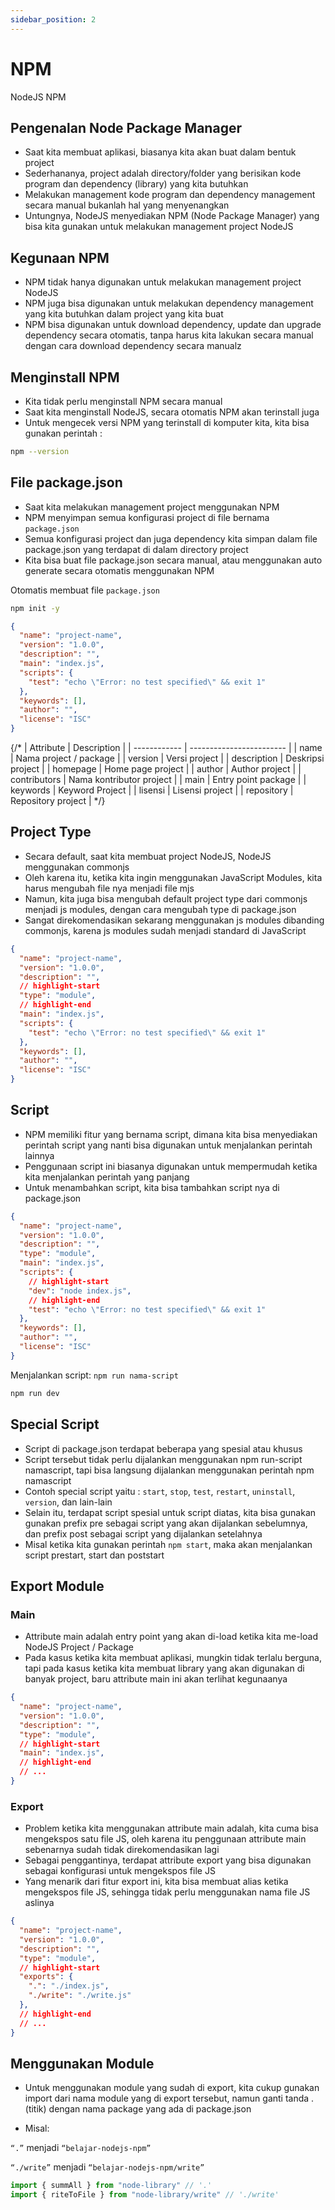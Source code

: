 ```yaml
---
sidebar_position: 2
---
```


# NPM

NodeJS NPM

## Pengenalan Node Package Manager

- Saat kita membuat aplikasi, biasanya kita akan buat dalam bentuk project
- Sederhananya, project adalah directory/folder yang berisikan kode program dan dependency (library) yang kita butuhkan
- Melakukan management kode program dan dependency management secara manual bukanlah hal yang menyenangkan
- Untungnya, NodeJS menyediakan NPM (Node Package Manager) yang bisa kita gunakan untuk melakukan management project NodeJS

## Kegunaan NPM

- NPM tidak hanya digunakan untuk melakukan management project NodeJS
- NPM juga bisa digunakan untuk melakukan dependency management yang kita butuhkan dalam project yang kita buat
- NPM bisa digunakan untuk download dependency, update dan upgrade dependency secara otomatis, tanpa harus kita lakukan secara manual dengan cara download dependency secara manualz

## Menginstall NPM

- Kita tidak perlu menginstall NPM secara manual
- Saat kita menginstall NodeJS, secara otomatis NPM akan terinstall juga
- Untuk mengecek versi NPM yang terinstall di komputer kita, kita bisa gunakan perintah :

```bash
npm --version
```


## File package.json

- Saat kita melakukan management project menggunakan NPM
- NPM menyimpan semua konfigurasi project di file bernama `package.json`
- Semua konfigurasi project dan juga dependency kita simpan dalam file package.json yang terdapat di dalam directory project
- Kita bisa buat file package.json secara manual, atau menggunakan auto generate secara otomatis menggunakan NPM

Otomatis membuat file `package.json`
```bash
npm init -y
```

```json title="package.json"
{
  "name": "project-name",
  "version": "1.0.0",
  "description": "",
  "main": "index.js",
  "scripts": {
    "test": "echo \"Error: no test specified\" && exit 1"
  },
  "keywords": [],
  "author": "",
  "license": "ISC"
}
```
{/* 
| Attribute    | Description              |
| ------------ | ------------------------ |
| name         | Nama project / package   |
| version      | Versi project            |
| description  | Deskripsi project        |
| homepage     | Home page project        |
| author       | Author project           |
| contributors | Nama kontributor project |
| main         | Entry point package      |
| keywords     | Keyword Project          |
| lisensi      | Lisensi project          |
| repository   | Repository project       | */}

## Project Type

- Secara default, saat kita membuat project NodeJS, NodeJS menggunakan commonjs
- Oleh karena itu, ketika kita ingin menggunakan JavaScript Modules, kita harus mengubah file nya menjadi file mjs
- Namun, kita juga bisa mengubah default project type dari commonjs menjadi js modules, dengan cara mengubah type di package.json
- Sangat direkomendasikan sekarang menggunakan js modules dibanding commonjs, karena js modules sudah menjadi standard di JavaScript

```json title="package.json"
{
  "name": "project-name",
  "version": "1.0.0",
  "description": "",
  // highlight-start
  "type": "module",
  // highlight-end
  "main": "index.js",
  "scripts": {
    "test": "echo \"Error: no test specified\" && exit 1"
  },
  "keywords": [],
  "author": "",
  "license": "ISC"
}
```

## Script

- NPM memiliki fitur yang bernama script, dimana kita bisa menyediakan perintah script yang nanti bisa digunakan untuk menjalankan perintah lainnya
- Penggunaan script ini biasanya digunakan untuk mempermudah ketika kita menjalankan perintah yang panjang
- Untuk menambahkan script, kita bisa tambahkan script nya di package.json

```json title="package.json"
{
  "name": "project-name",
  "version": "1.0.0",
  "description": "",
  "type": "module",
  "main": "index.js",
  "scripts": {
    // highlight-start
    "dev": "node index.js",
    // highlight-end
    "test": "echo \"Error: no test specified\" && exit 1"
  },
  "keywords": [],
  "author": "",
  "license": "ISC"
}
```

Menjalankan script: `npm run nama-script`

```bash
npm run dev
```

## Special Script

- Script di package.json terdapat beberapa yang spesial atau khusus
- Script tersebut tidak perlu dijalankan menggunakan npm run-script namascript, tapi bisa langsung dijalankan menggunakan perintah npm namascript
- Contoh special script yaitu : `start`, `stop`, `test`, `restart`, `uninstall`, `version`, dan lain-lain
- Selain itu, terdapat script spesial untuk script diatas, kita bisa gunakan gunakan prefix pre sebagai script yang akan dijalankan sebelumnya, dan prefix post sebagai script yang dijalankan setelahnya
- Misal ketika kita gunakan perintah `npm start`, maka akan menjalankan script prestart, start dan poststart

## Export Module

### Main

- Attribute main adalah entry point yang akan di-load ketika kita me-load NodeJS Project / Package
- Pada kasus ketika kita membuat aplikasi, mungkin tidak terlalu berguna, tapi pada kasus ketika kita membuat library yang akan digunakan di banyak project, baru attribute main ini akan terlihat kegunaanya


```json title="package.json"
{
  "name": "project-name",
  "version": "1.0.0",
  "description": "",
  "type": "module",
  // highlight-start
  "main": "index.js",
  // highlight-end
  // ...
}
```

### Export

- Problem ketika kita menggunakan attribute main adalah, kita cuma bisa mengekspos satu file JS, oleh karena itu penggunaan attribute main sebenarnya sudah tidak direkomendasikan lagi
- Sebagai penggantinya, terdapat attribute export yang bisa digunakan sebagai konfigurasi untuk mengekspos file JS
- Yang menarik dari fitur export ini, kita bisa membuat alias ketika mengekspos file JS, sehingga tidak perlu menggunakan nama file JS aslinya

```json title="package.json"
{
  "name": "project-name",
  "version": "1.0.0",
  "description": "",
  "type": "module",
  // highlight-start
  "exports": {
    ".": "./index.js",
    "./write": "./write.js"
  },
  // highlight-end
  // ...
}
```

## Menggunakan Module

- Untuk menggunakan module yang sudah di export, kita cukup gunakan import dari nama module yang di export tersebut, namun ganti tanda . (titik) dengan nama package yang ada di package.json

- Misal: 

`“.”` menjadi `“belajar-nodejs-npm”`

`“./write”` menjadi `“belajar-nodejs-npm/write”`

```js title="export.js"
import { summAll } from "node-library" // '.'
import { riteToFile } from "node-library/write" // './write'
```
